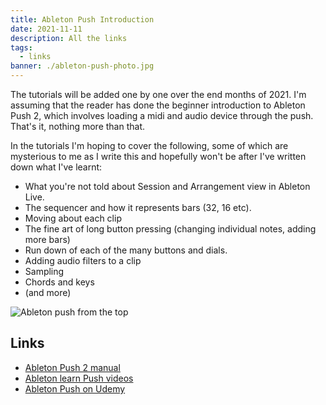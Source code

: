 ```yaml
---
title: Ableton Push Introduction
date: 2021-11-11
description: All the links
tags:
  - links
banner: ./ableton-push-photo.jpg
---
```


The tutorials will be added one by one over the end months of 2021. I'm assuming that the reader has done the beginner introduction to Ableton Push 2, which involves loading a midi and audio device through the push. That's it, nothing more than that.

In the tutorials I'm hoping to cover the following, some of which are mysterious to me as I write this and hopefully won't be after I've written down what I've learnt:

- What you're not told about Session and Arrangement view in Ableton Live.
- The sequencer and how it represents bars (32, 16 etc).
- Moving about each clip
- The fine art of long button pressing (changing individual notes, adding more bars)
- Run down of each of the many buttons and dials.
- Adding audio filters to a clip
- Sampling
- Chords and keys
- (and more)


![Ableton push from the top](ableton-push-photo.jpg)

## Links

- [Ableton Push 2 manual](https://www.ableton.com/en/manual/using-push-2/)
- [Ableton learn Push videos](https://www.ableton.com/en/push/learn-push/)
- [Ableton Push on Udemy](https://www.udemy.com/course/ableton-push-workflow-and-production/)